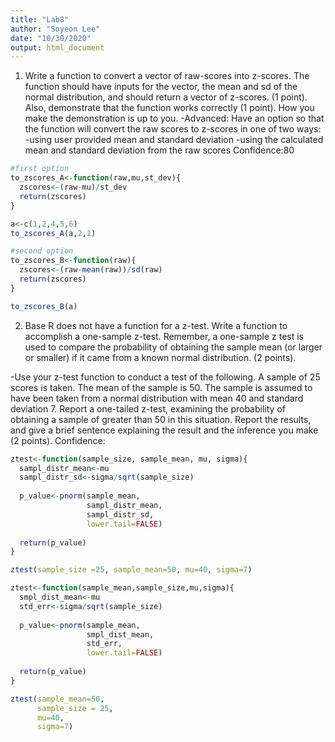 ```yaml
---
title: "Lab8"
author: "Soyeon Lee"
date: "10/30/2020"
output: html_document
---
```


1. Write a function to convert a vector of raw-scores into z-scores. The function should have inputs for the vector, the mean and sd of the normal distribution, and should return a vector of z-scores. (1 point). Also, demonstrate that the function works correctly (1 point). How you make the demonstration is up to you.
-Advanced: Have an option so that the function will convert the raw scores to z-scores in one of two ways:
-using user provided mean and standard deviation
-using the calculated mean and standard deviation from the raw scores
Confidence:80
```r
#first option
to_zscores_A<-function(raw,mu,st_dev){
  zscores<-(raw-mu)/st_dev
  return(zscores)
}

a<-c(1,2,4,5,6)
to_zscores_A(a,2,1)
```
```r
#second option
to_zscores_B<-function(raw){
  zscores<-(raw-mean(raw))/sd(raw)
  return(zscores)
}

to_zscores_B(a)
```

2. Base R does not have a function for a z-test. Write a function to accomplish a one-sample z-test. Remember, a one-sample z test is used to compare the probability of obtaining the sample mean (or larger or smaller) if it came from a known normal distribution. (2 points).

-Use your z-test function to conduct a test of the following. A sample of 25 scores is taken. The mean of the sample is 50. The sample is assumed to have been taken from a normal distribution with mean 40 and standard deviation 7. Report a one-tailed z-test, examining the probability of obtaining a sample of greater than 50 in this situation. Report the results, and give a brief sentence explaining the result and the inference you make (2 points).
Confidence:

```r
ztest<-function(sample_size, sample_mean, mu, sigma){
  sampl_distr_mean<-mu
  sampl_distr_sd<-sigma/sqrt(sample_size)
  
  p_value<-pnorm(sample_mean,
                 sampl_distr_mean,
                 sampl_distr_sd,
                 lower.tail=FALSE)
  
  return(p_value)
}

ztest(sample_size =25, sample_mean=50, mu=40, sigma=7)
```


```r
ztest<-function(sample_mean,sample_size,mu,sigma){
  smpl_dist_mean<-mu
  std_err<-sigma/sqrt(sample_size)
  
  p_value<-pnorm(sample_mean, 
                 smpl_dist_mean, 
                 std_err, 
                 lower.tail=FALSE)
  
  return(p_value)
}

ztest(sample_mean=50,
      sample_size = 25, 
      mu=40, 
      sigma=7)

```

